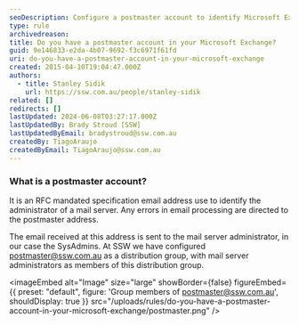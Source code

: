 ```yaml
---
seoDescription: Configure a postmaster account to identify Microsoft Exchange administrators and direct error emails to them.
type: rule
archivedreason:
title: Do you have a postmaster account in your Microsoft Exchange?
guid: 9e146833-e2da-4b07-9692-f3c6971f61fd
uri: do-you-have-a-postmaster-account-in-your-microsoft-exchange
created: 2015-04-10T19:04:47.000Z
authors:
  - title: Stanley Sidik
    url: https://ssw.com.au/people/stanley-sidik
related: []
redirects: []
lastUpdated: 2024-06-08T03:27:17.000Z
lastUpdatedBy: Brady Stroud [SSW]
lastUpdatedByEmail: bradystroud@ssw.com.au
createdBy: TiagoAraujo
createdByEmail: TiagoAraujo@ssw.com.au
---
```


### What is a postmaster account?

It is an RFC mandated specification email address use to identify the administrator of a mail server. Any errors in email processing are directed to the postmaster address.

The email received at this address is sent to the mail server administrator, in our case the SysAdmins.
At SSW we have configured postmaster@ssw.com.au as a distribution group, with mail server administrators as members of this distribution group.


<imageEmbed
  alt="Image"
  size="large"
  showBorder={false}
  figureEmbed={{
    preset: "default",
    figure: 'Group members of postmaster@ssw.com.au',
    shouldDisplay: true
  }}
  src="/uploads/rules/do-you-have-a-postmaster-account-in-your-microsoft-exchange/postmaster.png"
/>
